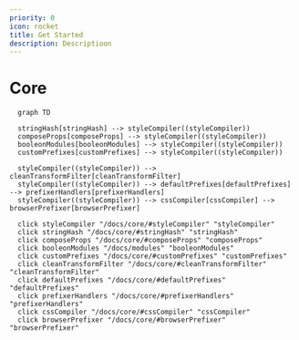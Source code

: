 ```yaml
---
priority: 0
icon: rocket
title: Get Started
description: Descriptioon
---
```


# Core
```mermaid
  graph TD

  stringHash[stringHash] --> styleCompiler((styleCompiler))
  composeProps[composeProps] --> styleCompiler((styleCompiler))
  booleonModules[booleonModules] --> styleCompiler((styleCompiler))
  customPrefixes[customPrefixes] --> styleCompiler((styleCompiler))

  styleCompiler((styleCompiler)) --> cleanTransformFilter[cleanTransformFilter]
  styleCompiler((styleCompiler)) --> defaultPrefixes[defaultPrefixes] --> prefixerHandlers[prefixerHandlers]
  styleCompiler((styleCompiler)) --> cssCompiler[cssCompiler] --> browserPrefixer[browserPrefixer]

  click styleCompiler "/docs/core/#styleCompiler" "styleCompiler"
  click stringHash "/docs/core/#stringHash" "stringHash"
  click composeProps "/docs/core/#composeProps" "composeProps"
  click booleonModules "/docs/modules" "booleonModules"
  click customPrefixes "/docs/core/#customPrefixes" "customPrefixes"
  click cleanTransformFilter "/docs/core/#cleanTransformFilter" "cleanTransformFilter"
  click defaultPrefixes "/docs/core/#defaultPrefixes" "defaultPrefixes"
  click prefixerHandlers "/docs/core/#prefixerHandlers" "prefixerHandlers"
  click cssCompiler "/docs/core/#cssCompiler" "cssCompiler"
  click browserPrefixer "/docs/core/#browserPrefixer" "browserPrefixer"
```